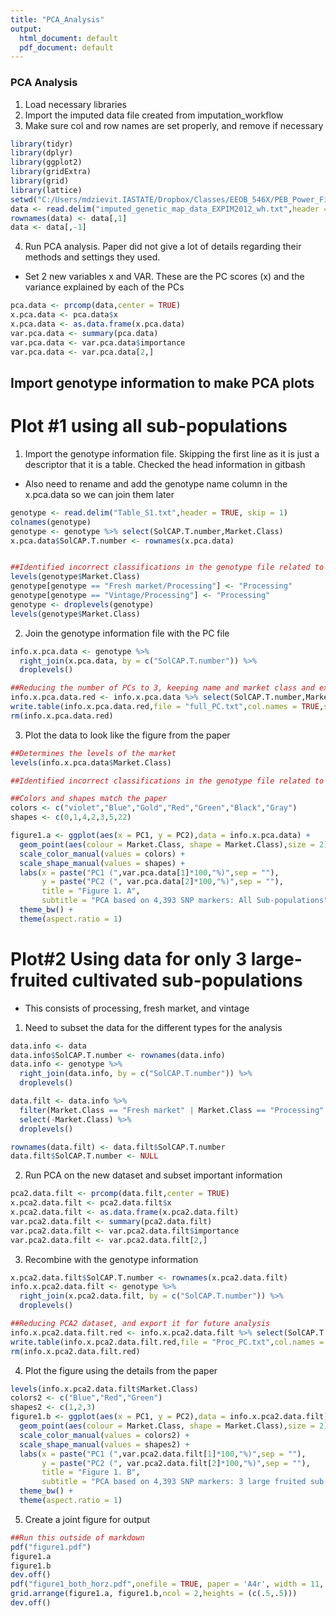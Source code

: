 ```yaml
---
title: "PCA_Analysis"
output:
  html_document: default
  pdf_document: default
---
```

### PCA Analysis
1. Load necessary libraries
2. Import the imputed data file created from imputation_workflow
3. Make sure col and row names are set properly, and remove if necessary
```r
library(tidyr)
library(dplyr)
library(ggplot2)
library(gridExtra)
library(grid)
library(lattice)
setwd("C:/Users/mdzievit.IASTATE/Dropbox/Classes/EEOB_546X/PEB_Power_Final_Project/Structure_Analysis/")
data <- read.delim("imputed_genetic_map_data_EXPIM2012_wh.txt",header = TRUE)
rownames(data) <- data[,1]
data <- data[,-1]
```
4. Run PCA analysis. Paper did not give a lot of details regarding their methods and settings they used.
  - Set 2 new variables x and VAR. These are the PC scores (x) and the variance explained by each of the PCs
```r
pca.data <- prcomp(data,center = TRUE)
x.pca.data <- pca.data$x
x.pca.data <- as.data.frame(x.pca.data)
var.pca.data <- summary(pca.data)
var.pca.data <- var.pca.data$importance
var.pca.data <- var.pca.data[2,]
```

## Import genotype information to make PCA plots
# Plot #1 using all sub-populations
1. Import the genotype information file. Skipping the first line as it is just a descriptor that it is a table. Checked the head information in gitbash
  - Also need to rename and add the genotype name column in the x.pca.data so we can join them later
```r
genotype <- read.delim("Table_S1.txt",header = TRUE, skip = 1)
colnames(genotype)
genotype <- genotype %>% select(SolCAP.T.number,Market.Class)
x.pca.data$SolCAP.T.number <- rownames(x.pca.data)


##Identified incorrect classifications in the genotype file related to the original PCA figure. Need to correct these to make the right plot. Fresh market/Processing is one that was changed after. Vintage/processing were ones that were changed after analysis. I am changing these to their correct classification to remove the type. It causes problems down stream.
levels(genotype$Market.Class)
genotype[genotype == "Fresh market/Processing"] <- "Processing"
genotype[genotype == "Vintage/Processing"] <- "Processing"
genotype <- droplevels(genotype)
levels(genotype$Market.Class)
```
2. Join the genotype information file with the PC file
```r
info.x.pca.data <- genotype %>% 
  right_join(x.pca.data, by = c("SolCAP.T.number")) %>%
  droplevels()

##Reducing the number of PCs to 3, keeping name and market class and export that for future analysis
info.x.pca.data.red <- info.x.pca.data %>% select(SolCAP.T.number,Market.Class,PC1,PC2,PC3)
write.table(info.x.pca.data.red,file = "full_PC.txt",col.names = TRUE,sep = "\t", quote = FALSE)
rm(info.x.pca.data.red)
```

3. Plot the data to look like the figure from the paper
```r
##Determines the levels of the market
levels(info.x.pca.data$Market.Class)

##Identified incorrect classifications in the genotype file related to the original PCA figure. Need to correct these to make the right plot. Fresh market/Processing is one that was changed after so it will be color coded as fresh market. Vintage/processing were ones that were changed after analysis, so will be color coded as processing

##Colors and shapes match the paper
colors <- c("violet","Blue","Gold","Red","Green","Black","Gray")
shapes <- c(0,1,4,2,3,5,22)

figure1.a <- ggplot(aes(x = PC1, y = PC2),data = info.x.pca.data) + 
  geom_point(aes(colour = Market.Class, shape = Market.Class),size = 2) +
  scale_color_manual(values = colors) +
  scale_shape_manual(values = shapes) + 
  labs(x = paste("PC1 (",var.pca.data[1]*100,"%)",sep = ""),
       y = paste("PC2 (", var.pca.data[2]*100,"%)",sep = ""),
       title = "Figure 1. A",
       subtitle = "PCA based on 4,393 SNP markers: All Sub-populations") +
  theme_bw() +
  theme(aspect.ratio = 1)
```

# Plot#2 Using data for only 3 large-fruited cultivated sub-populations
- This consists of processing, fresh market, and vintage
1. Need to subset the data for the different types for the analysis
```r
data.info <- data
data.info$SolCAP.T.number <- rownames(data.info) 
data.info <- genotype %>% 
  right_join(data.info, by = c("SolCAP.T.number")) %>%
  droplevels()

data.filt <- data.info %>%
  filter(Market.Class == "Fresh market" | Market.Class == "Processing" | Market.Class == "Processing" | Market.Class == "Vintage") %>%
  select(-Market.Class) %>%
  droplevels()

rownames(data.filt) <- data.filt$SolCAP.T.number
data.filt$SolCAP.T.number <- NULL

```
2. Run PCA on the new dataset and subset important information
```r
pca2.data.filt <- prcomp(data.filt,center = TRUE)
x.pca2.data.filt <- pca2.data.filt$x
x.pca2.data.filt <- as.data.frame(x.pca2.data.filt)
var.pca2.data.filt <- summary(pca2.data.filt)
var.pca2.data.filt <- var.pca2.data.filt$importance
var.pca2.data.filt <- var.pca2.data.filt[2,]
```

3. Recombine with the genotype information
```r
x.pca2.data.filt$SolCAP.T.number <- rownames(x.pca2.data.filt)
info.x.pca2.data.filt <- genotype %>% 
  right_join(x.pca2.data.filt, by = c("SolCAP.T.number")) %>%
  droplevels()

##Reducing PCA2 dataset, and export it for future analysis
info.x.pca2.data.filt.red <- info.x.pca2.data.filt %>% select(SolCAP.T.number,Market.Class,PC1,PC2,PC3)
write.table(info.x.pca2.data.filt.red,file = "Proc_PC.txt",col.names = TRUE,sep = "\t", quote = FALSE)
rm(info.x.pca2.data.filt.red)
```

4. Plot the figure using the details from the paper
```r
levels(info.x.pca2.data.filt$Market.Class)
colors2 <- c("Blue","Red","Green")
shapes2 <- c(1,2,3)
figure1.b <- ggplot(aes(x = PC1, y = PC2),data = info.x.pca2.data.filt) + 
  geom_point(aes(colour = Market.Class, shape = Market.Class),size = 2) +
  scale_color_manual(values = colors2) +
  scale_shape_manual(values = shapes2) + 
  labs(x = paste("PC1 (",var.pca2.data.filt[1]*100,"%)",sep = ""),
       y = paste("PC2 (", var.pca2.data.filt[2]*100,"%)",sep = ""),
       title = "Figure 1. B",
       subtitle = "PCA based on 4,393 SNP markers: 3 large fruited sub-populations") +
  theme_bw() +
  theme(aspect.ratio = 1)

```
5. Create a joint figure for output
```r
##Run this outside of markdown
pdf("figure1.pdf")
figure1.a
figure1.b
dev.off()
pdf("figure1_both_horz.pdf",onefile = TRUE, paper = 'A4r', width = 11, height = 8) 
grid.arrange(figure1.a, figure1.b,ncol = 2,heights = (c(.5,.5)))
dev.off()
```
